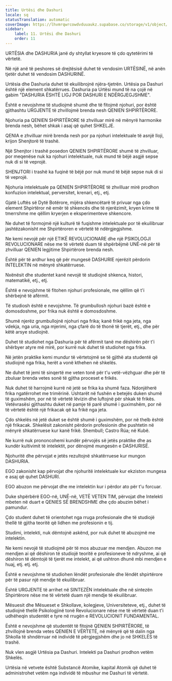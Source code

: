 ```yaml
---
title: Urtësi dhe Dashuri
locale: sq
statusTranslation: automatic
coverImage: https://lhvmrqwrcowdvduuaukz.supabase.co/storage/v1/object/public/strapi-uploads/small_cover-educacion-fundamental.webp-2d51a7828a2b1309555be27f7e2a61a0.webp
sidebar:
    label: 11. Urtësi dhe Dashuri
    order: 11
---
```

URTËSIA dhe DASHURIA janë dy shtyllat kryesore të çdo qytetërimi të vërtetë.

Në një anë të peshores së drejtësisë duhet të vendosim URTËSINË, në anën tjetër duhet të vendosim DASHURINË.

Urtësia dhe Dashuria duhet të ekuilibrojnë njëra-tjetrën. Urtësia pa Dashuri është një element shkatërrues. Dashuria pa Urtësi mund të na çojë në gabim "DASHURIA ËSHTË LIGJ POR DASHURI E NDËRGJEGJSHME".

Është e nevojshme të studiojmë shumë dhe të fitojmë njohuri, por është gjithashtu URGJENTE të zhvillojmë brenda nesh QENIEN SHPIRTËRORE.

Njohuria pa QENIEN SHPIRTËRORE të zhvilluar mirë në mënyrë harmonike brenda nesh, bëhet shkak i asaj që quhet SHKELJE.

QENIA e zhvilluar mirë brenda nesh por pa njohuri intelektuale të asnjë lloji, krijon Shenjtorë të trashë.

Një Shenjtor i trashë posedon QENIEN SHPIRTËRORE shumë të zhvilluar, por meqenëse nuk ka njohuri intelektuale, nuk mund të bëjë asgjë sepse nuk di si të veprojë.

SHENJTORI i trashë ka fuqinë të bëjë por nuk mund të bëjë sepse nuk di si të veprojë.

Njohuria intelektuale pa QENIEN SHPIRTËRORE të zhvilluar mirë prodhon konfuzion intelektual, perversitet, krenari, etj., etj.

Gjatë Luftës së Dytë Botërore, mijëra shkencëtarë të privuar nga çdo element Shpirtëror në emër të shkencës dhe të njerëzimit, kryen krime të tmerrshme me qëllim kryerjen e eksperimenteve shkencore.

Ne duhet të formojmë një kulturë të fuqishme intelektuale por të ekuilibruar jashtëzakonisht me Shpirtëroren e vërtetë të ndërgjegjshme.

Ne kemi nevojë për një ETIKË REVOLUCIONARE dhe një PSIKOLOGJI REVOLUCIONARE nëse me të vërtetë duam të shpërbëjmë UNË-në për të zhvilluar QENIEN legjitime Shpirtërore brenda nesh.

Është për të ardhur keq që për mungesë DASHURIE njerëzit përdorin INTELEKTIN në mënyrë shkatërruese.

Nxënësit dhe studentet kanë nevojë të studiojnë shkenca, histori, matematikë, etj., etj.

Është e nevojshme të fitohen njohuri profesionale, me qëllim që t'i shërbejnë të afërmit.

Të studiosh është e nevojshme. Të grumbullosh njohuri bazë është e domosdoshme, por frika nuk është e domosdoshme.

Shumë njerëz grumbullojnë njohuri nga frika; kanë frikë nga jeta, nga vdekja, nga uria, nga mjerimi, nga çfarë do të thonë të tjerët, etj., dhe për këtë arsye studiojnë.

Duhet të studiohet nga Dashuria për të afërmit tanë me dëshirën për t'i shërbyer atyre më mirë, por kurrë nuk duhet të studiohet nga frika.

Në jetën praktike kemi mundur të vërtetojmë se të gjithë ata studentë që studiojnë nga frika, herët a vonë kthehen në shkelës.

Ne duhet të jemi të sinqertë me veten tonë për t'u vetë-vëzhguar dhe për të zbuluar brenda vetes sonë të gjitha proceset e frikës.

Nuk duhet të harrojmë kurrë në jetë se frika ka shumë faza. Ndonjëherë frika ngatërrohet me trimërinë. Ushtarët në fushën e betejës duken shumë të guximshëm, por në të vërtetë lëvizin dhe luftojnë për shkak të frikës. Vetëvrasësi gjithashtu duket në pamje të parë shumë i guximshëm, por në të vërtetë është një frikacak që ka frikë nga jeta.

Çdo shkelës në jetë duket se është shumë i guximshëm, por në thelb është një frikacak. Shkelësit zakonisht përdorin profesionin dhe pushtetin në mënyrë shkatërruese kur kanë frikë. Shembull; Castro Rúa; në Kubë.

Ne kurrë nuk prononcohemi kundër përvojës së jetës praktike dhe as kundër kultivimit të intelektit, por dënojmë mungesën e DASHURISË.

Njohuritë dhe përvojat e jetës rezultojnë shkatërruese kur mungon DASHURIA.

EGO zakonisht kap përvojat dhe njohuritë intelektuale kur ekziston mungesa e asaj që quhet DASHURI.

EGO abuzon me përvojat dhe me intelektin kur i përdor ato për t'u forcuar.

Duke shpërbërë EGO-në, UNË-në, VETË VETEN TIM, përvojat dhe Intelekti mbeten në duart e QENIES SË BRENDSHME dhe çdo abuzim bëhet i pamundur.

Çdo student duhet të orientohet nga rruga profesionale dhe të studiojë thellë të gjitha teoritë që lidhen me profesionin e tij.

Studimi, intelekti, nuk dëmtojnë askënd, por nuk duhet të abuzojmë me intelektin.

Ne kemi nevojë të studiojmë për të mos abuzuar me mendjen. Abuzon me mendjen ai që dëshiron të studiojë teoritë e profesioneve të ndryshme, ai që dëshiron të dëmtojë të tjerët me intelekt, ai që ushtron dhunë mbi mendjen e huaj, etj. etj. etj.

Është e nevojshme të studiohen lëndët profesionale dhe lëndët shpirtërore për të pasur një mendje të ekuilibruar.

Është URGJENTE të arrihet në SINTEZËN intelektuale dhe në sintezën Shpirtërore nëse me të vërtetë duam një mendje të ekuilibruar.

Mësuesit dhe Mësueset e Shkollave, kolegjeve, Universiteteve, etj., duhet të studiojnë thellë Psikologjinë tonë Revolucionare nëse me të vërtetë duan t'i udhëheqin studentët e tyre në rrugën e REVOLUCIONIT FUNDAMENTAL.

Është e nevojshme që studentët të fitojnë QENIEN SHPIRTËRORE, të zhvillojnë brenda vetes QENIEN E VËRTETË, në mënyrë që të dalin nga Shkolla të shndërruar në individë të përgjegjshëm dhe jo në SHKELËS të trashë.

Nuk vlen asgjë Urtësia pa Dashuri. Intelekti pa Dashuri prodhon vetëm Shkelës.

Urtësia në vetvete është Substancë Atomike, kapital Atomik që duhet të administrohet vetëm nga individë të mbushur me Dashuri të vërtetë.

